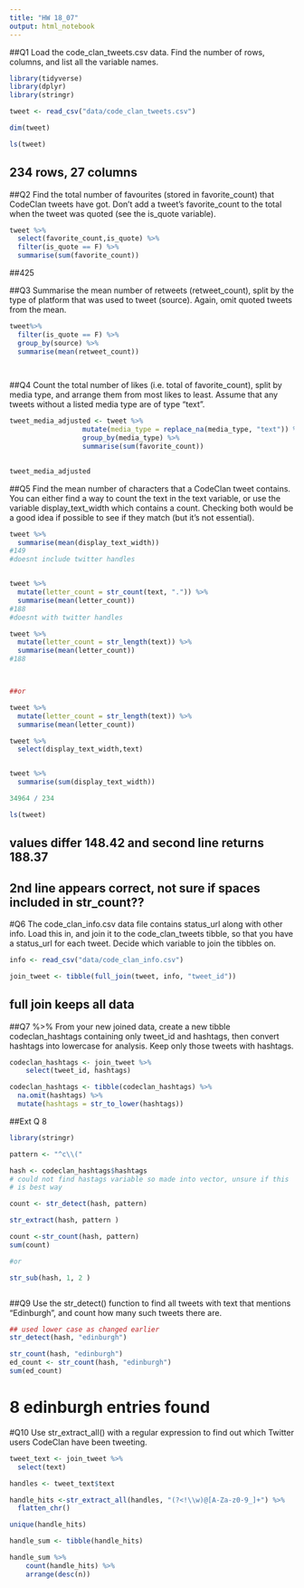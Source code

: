 ```yaml
---
title: "HW 18_07"
output: html_notebook
---
```


##Q1 Load the code_clan_tweets.csv data. Find the number of rows, columns, and list all the variable names.
```r
library(tidyverse)
library(dplyr)
library(stringr)

tweet <- read_csv("data/code_clan_tweets.csv")

dim(tweet)

ls(tweet)


```
## 234 rows, 27 columns


##Q2 Find the total number of favourites (stored in favorite_count) that CodeClan tweets have got. Don’t add a tweet’s favorite_count to the total when the tweet was quoted (see the is_quote variable).

```r
tweet %>% 
  select(favorite_count,is_quote) %>% 
  filter(is_quote == F) %>% 
  summarise(sum(favorite_count))
```
##425


##Q3 Summarise the mean number of retweets (retweet_count), split by the type of platform that was used to tweet (source). Again, omit quoted tweets from the mean.
```r

tweet%>% 
  filter(is_quote == F) %>% 
  group_by(source) %>% 
  summarise(mean(retweet_count))

  
```

##Q4 Count the total number of likes (i.e. total of favorite_count), split by media type, and arrange them from most likes to least. Assume that any tweets without a listed media type are of type “text”.

```r


tweet_media_adjusted <- tweet %>% 
                  mutate(media_type = replace_na(media_type, "text")) %>% 
                  group_by(media_type) %>% 
                  summarise(sum(favorite_count))
                

tweet_media_adjusted

```

##Q5 Find the mean number of characters that a CodeClan tweet contains. You can either find a way to count the text in the text variable, or use the variable display_text_width which contains a count. Checking both would be a good idea if possible to see if they match (but it’s not essential).

```r
tweet %>% 
  summarise(mean(display_text_width))
#149 
#doesnt include twitter handles


tweet %>% 
  mutate(letter_count = str_count(text, ".")) %>% 
  summarise(mean(letter_count))
#188
#doesnt with twitter handles

tweet %>% 
  mutate(letter_count = str_length(text)) %>% 
  summarise(mean(letter_count))
#188



##or 

tweet %>% 
  mutate(letter_count = str_length(text)) %>% 
  summarise(mean(letter_count))

tweet %>% 
  select(display_text_width,text)


tweet %>% 
  summarise(sum(display_text_width))

34964 / 234

ls(tweet)

```
## values differ 148.42 and second line returns 188.37
## 2nd line appears correct, not sure if spaces included in str_count??

#Q6 The code_clan_info.csv data file contains status_url along with other info. Load this in, and join it to the code_clan_tweets tibble, so that you have a status_url for each tweet. Decide which variable to join the tibbles on.
```r

info <- read_csv("data/code_clan_info.csv")

join_tweet <- tibble(full_join(tweet, info, "tweet_id"))

```

## full join keeps all data



##Q7 %>% From your new joined data, create a new tibble codeclan_hashtags containing only tweet_id and hashtags, then convert hashtags into lowercase for analysis. Keep only those tweets with hashtags.

```r

codeclan_hashtags <- join_tweet %>% 
    select(tweet_id, hashtags)

codeclan_hashtags <- tibble(codeclan_hashtags) %>% 
  na.omit(hashtags) %>% 
  mutate(hashtags = str_to_lower(hashtags))

```

##Ext Q 8
```r
library(stringr)

pattern <- "^c\\("

hash <- codeclan_hashtags$hashtags
# could not find hastags variable so made into vector, unsure if this 
# is best way

count <- str_detect(hash, pattern)

str_extract(hash, pattern )

count <-str_count(hash, pattern)
sum(count)

#or

str_sub(hash, 1, 2 )



```

##Q9 Use the str_detect() function to find all tweets with text that mentions “Edinburgh”, and count how many such tweets there are.

```r

## used lower case as changed earlier
str_detect(hash, "edinburgh")

str_count(hash, "edinburgh")
ed_count <- str_count(hash, "edinburgh")
sum(ed_count)


```

# 8 edinburgh entries found



#Q10 Use str_extract_all() with a regular expression to find out which Twitter users CodeClan have been tweeting.
```r

tweet_text <- join_tweet %>% 
  select(text)

handles <- tweet_text$text

handle_hits <-str_extract_all(handles, "(?<!\\w)@[A-Za-z0-9_]+") %>% 
  flatten_chr()

unique(handle_hits)

handle_sum <- tibble(handle_hits)

handle_sum %>% 
    count(handle_hits) %>% 
    arrange(desc(n))
  
```

